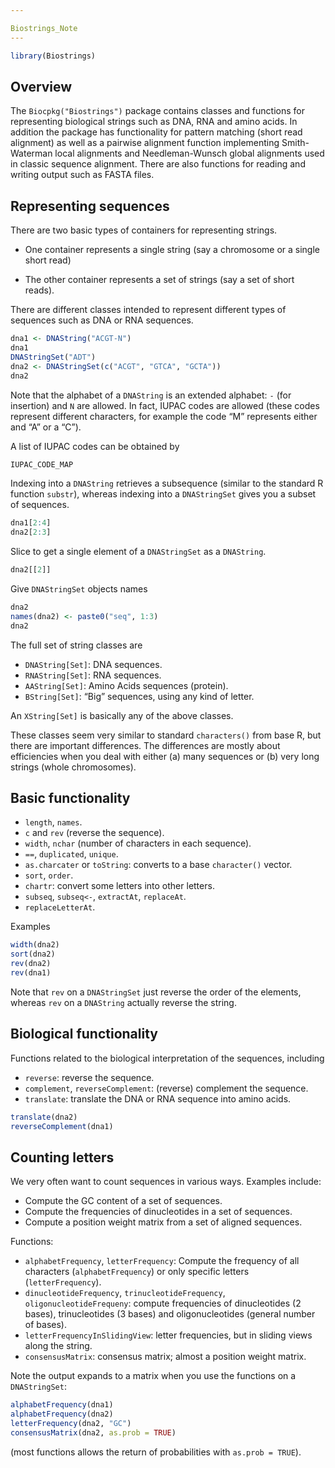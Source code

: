 ```yaml
---

Biostrings_Note
---
```


```r
library(Biostrings)
```

## Overview

The `Biocpkg("Biostrings")` package contains classes and functions for representing biological strings such as DNA, RNA and amino acids.  In addition the package has functionality for pattern matching (short read alignment) as well as a pairwise alignment function implementing Smith-Waterman local alignments and Needleman-Wunsch global alignments used in classic sequence alignment.  There are also functions for reading and writing output such as FASTA files.


## Representing sequences

There are two basic types of containers for representing strings. 

* One container represents a single string (say a chromosome or a single short read)  

* The other container represents a set of strings (say a set of short reads).  

There are different classes intended to represent different types of sequences such as DNA or RNA sequences.

```r
dna1 <- DNAString("ACGT-N")
dna1
DNAStringSet("ADT")
dna2 <- DNAStringSet(c("ACGT", "GTCA", "GCTA"))
dna2
```

Note that the alphabet of a `DNAString` is an extended alphabet: `-` (for insertion) and `N` are allowed.  In fact, IUPAC codes are allowed (these codes represent different characters, for example the code "M" represents either and "A" or a "C").  

A list of IUPAC codes can be obtained by
```r
IUPAC_CODE_MAP
```

Indexing into a `DNAString` retrieves a subsequence (similar to the standard R function `substr`), whereas indexing into a `DNAStringSet` gives you a subset of sequences.  

```r
dna1[2:4]
dna2[2:3]
```

Slice to get a single element of a `DNAStringSet` as a `DNAString`. 
```r
dna2[[2]] 
```

Give `DNAStringSet` objects names
```r
dna2
names(dna2) <- paste0("seq", 1:3)
dna2
```

The full set of string classes are

- `DNAString[Set]`: DNA sequences.
- `RNAString[Set]`: RNA sequences.
- `AAString[Set]`: Amino Acids sequences (protein).
- `BString[Set]`: "Big" sequences, using any kind of letter.

An `XString[Set]` is basically any of the above classes.

These classes seem very similar to standard `characters()` from base R, but there are important differences. The differences are mostly about efficiencies when you deal with either (a) many sequences or (b) very long strings (whole chromosomes).

## Basic functionality

- `length`, `names`.
- `c` and `rev` (reverse the sequence).
- `width`, `nchar` (number of characters in each sequence).
- `==`, `duplicated`, `unique`.
- `as.charcater` or `toString`: converts to a base `character()` vector.
- `sort`, `order`.
- `chartr`: convert some letters into other letters.
- `subseq`, `subseq<-`, `extractAt`, `replaceAt`.
- `replaceLetterAt`.

Examples

```r
width(dna2)
sort(dna2)
rev(dna2)
rev(dna1)
```

Note that `rev` on a `DNAStringSet` just reverse the order of the elements, whereas `rev` on a `DNAString` actually reverse the string.

## Biological functionality

Functions related to the biological interpretation of the sequences, including

- `reverse`: reverse the sequence.
- `complement`, `reverseComplement`: (reverse) complement the sequence.
- `translate`: translate the DNA or RNA sequence into amino acids.

```r
translate(dna2)
reverseComplement(dna1)
```

## Counting letters

We very often want to count sequences in various ways. Examples include:

- Compute the GC content of a set of sequences.
- Compute the frequencies of dinucleotides in a set of sequences.
- Compute a position weight matrix from a set of aligned sequences.

Functions:

- `alphabetFrequency`, `letterFrequency`: Compute the frequency of all characters (`alphabetFrequency`) or only specific letters (`letterFrequency`).
- `dinucleotideFrequency`, `trinucleotideFrequency`, `oligonucleotideFrequeny`: compute frequencies of dinucleotides (2 bases), trinucleotides (3 bases) and oligonucleotides (general number of bases).
- `letterFrequencyInSlidingView`: letter frequencies, but in sliding views along the string.
- `consensusMatrix`: consensus matrix; almost a position weight matrix.

Note the output expands to a matrix when you use the functions on a `DNAStringSet`:

```r
alphabetFrequency(dna1)
alphabetFrequency(dna2)
letterFrequency(dna2, "GC")
consensusMatrix(dna2, as.prob = TRUE)
```
(most functions allows the return of probabilities with `as.prob = TRUE`).
